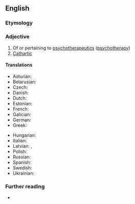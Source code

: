 ==English==

===Etymology===
{{prefix|en|psycho|therapeutic}}

===Adjective===
{{en-adj}}

# Of or pertaining to [[psychotherapeutics]] ([[psychotherapy]])
# [[cathartic|Cathartic]]

====Translations====
{{trans-top|of or pertaining to psychotherapy}}
* Asturian: {{t|ast|sicoterapéuticu}}
* Belarusian: {{t|be|псіхатэрапеўты́чны}}
* Czech: {{t|cs|psychoterapeutický}}
* Danish: {{t|da|psykoterapeutisk}}
* Dutch: {{t+|nl|psychotherapeutisch}}
* Estonian: {{t|et|psühhoterapeutiline}}
* French: {{t+|fr|psychothérapeutique}}
* Galician: {{t|gl|psicoterapéutico}}
* German: {{t|de|psychotherapeutisch}}
* Greek: {{t+|el|ψυχοθεραπευτικός}}
{{trans-mid}}
* Hungarian: {{t|hu|pszichoterápiás}}
* Italian: {{t+|it|psicoterapeutico}}
* Latvian: {{t|lv|psihoterapeitisks}}, {{t|lv|psihoterapeutisks}}
* Polish: {{t+|pl|psychoterapeutyczny}}
* Russian: {{t+|ru|псѝхотерапевти́ческий}}
* Spanish: {{t+|es|psicoterapéutico}}
* Swedish: {{t+|sv|psykoterapeutisk}}
* Ukrainian: {{t|uk|психотерапевти́чний}}
{{trans-bottom}}

===Further reading===
* {{R:OneLook}}